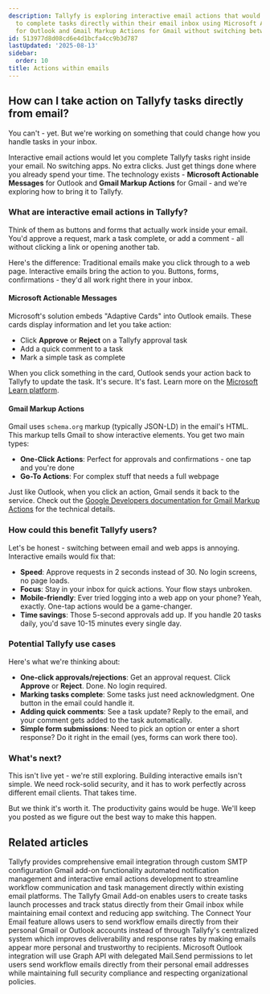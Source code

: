 ```yaml
---
description: Tallyfy is exploring interactive email actions that would allow users
  to complete tasks directly within their email inbox using Microsoft Actionable Messages
  for Outlook and Gmail Markup Actions for Gmail without switching between applications.
id: 513977d8d08cd6e4d1bcfa4cc9b3d787
lastUpdated: '2025-08-13'
sidebar:
  order: 10
title: Actions within emails
---
```


## How can I take action on Tallyfy tasks directly from email?

You can't - yet. But we're working on something that could change how you handle tasks in your inbox.

Interactive email actions would let you complete Tallyfy tasks right inside your email. No switching apps. No extra clicks. Just get things done where you already spend your time. The technology exists - **Microsoft Actionable Messages** for Outlook and **Gmail Markup Actions** for Gmail - and we're exploring how to bring it to Tallyfy.

### What are interactive email actions in Tallyfy?

Think of them as buttons and forms that actually work inside your email. You'd approve a request, mark a task complete, or add a comment - all without clicking a link or opening another tab.

Here's the difference: Traditional emails make you click through to a web page. Interactive emails bring the action to you. Buttons, forms, confirmations - they'd all work right there in your inbox.

#### Microsoft Actionable Messages

Microsoft's solution embeds "Adaptive Cards" into Outlook emails. These cards display information and let you take action:
*   Click **Approve** or **Reject** on a Tallyfy approval task
*   Add a quick comment to a task
*   Mark a simple task as complete

When you click something in the card, Outlook sends your action back to Tallyfy to update the task. It's secure. It's fast. Learn more on the [Microsoft Learn platform](https://learn.microsoft.com/en-us/outlook/actionable-messages/).

#### Gmail Markup Actions

Gmail uses `schema.org` markup (typically JSON-LD) in the email's HTML. This markup tells Gmail to show interactive elements. You get two main types:
*   **One-Click Actions**: Perfect for approvals and confirmations - one tap and you're done
*   **Go-To Actions**: For complex stuff that needs a full webpage

Just like Outlook, when you click an action, Gmail sends it back to the service. Check out the [Google Developers documentation for Gmail Markup Actions](https://developers.google.com/workspace/gmail/markup/actions/actions-overview) for the technical details.

### How could this benefit Tallyfy users?

Let's be honest - switching between email and web apps is annoying. Interactive emails would fix that:

*   **Speed**: Approve requests in 2 seconds instead of 30. No login screens, no page loads.
*   **Focus**: Stay in your inbox for quick actions. Your flow stays unbroken.
*   **Mobile-friendly**: Ever tried logging into a web app on your phone? Yeah, exactly. One-tap actions would be a game-changer.
*   **Time savings**: Those 5-second approvals add up. If you handle 20 tasks daily, you'd save 10-15 minutes every single day.

### Potential Tallyfy use cases

Here's what we're thinking about:

*   **One-click approvals/rejections**: Get an approval request. Click **Approve** or **Reject**. Done. No login required.
*   **Marking tasks complete**: Some tasks just need acknowledgment. One button in the email could handle it.
*   **Adding quick comments**: See a task update? Reply to the email, and your comment gets added to the task automatically.
*   **Simple form submissions**: Need to pick an option or enter a short response? Do it right in the email (yes, forms can work there too).

### What's next?

This isn't live yet - we're still exploring. Building interactive emails isn't simple. We need rock-solid security, and it has to work perfectly across different email clients. That takes time.

But we think it's worth it. The productivity gains would be huge. We'll keep you posted as we figure out the best way to make this happen.


## Related articles
<CardGrid>
<LinkTitleCard header="<b>Integrations > Email and SMTP</b>" href="/products/pro/integrations/email/" > Tallyfy provides comprehensive email integration through custom SMTP configuration Gmail add-on functionality automated notification management and interactive email actions development to streamline workflow communication and task management directly within existing email platforms. </LinkTitleCard>
<LinkTitleCard header="<b>Email > Gmail add-on</b>" href="/products/pro/integrations/email/how-can-i-manage-my-tasks-with-tallyfys-gmail-add-on/" > The Tallyfy Gmail Add-on enables users to create tasks launch processes and track status directly from their Gmail inbox while maintaining email context and reducing app switching. </LinkTitleCard>
<LinkTitleCard header="<b>Email > Connect your email</b>" href="/products/pro/integrations/email/connect-your-email/" > The Connect Your Email feature allows users to send workflow emails directly from their personal Gmail or Outlook accounts instead of through Tallyfy's centralized system which improves deliverability and response rates by making emails appear more personal and trustworthy to recipients. </LinkTitleCard>
<LinkTitleCard header="<b>Connect Your Email > Microsoft Outlook email connection</b>" href="/products/pro/integrations/email/connect-your-email/outlook/" > Microsoft Outlook integration will use Graph API with delegated Mail.Send permissions to let users send workflow emails directly from their personal email addresses while maintaining full security compliance and respecting organizational policies. </LinkTitleCard>
</CardGrid>